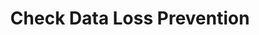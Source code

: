 ---
sidebarTitle: "Check Data Loss Prevention"
title: "Check Data Loss Prevention"
openapi: post /v1/chat/dlp-check
---